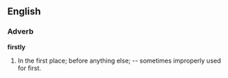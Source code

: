 ==English==

===Adverb===

'''firstly'''

#In the first place; before anything else; -- sometimes improperly used for first.